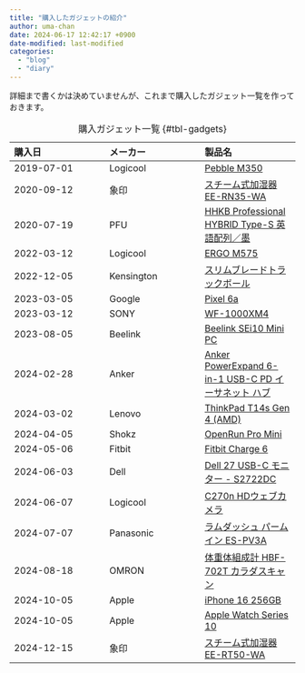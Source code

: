 ```yaml
---
title: "購入したガジェットの紹介"
author: uma-chan
date: 2024-06-17 12:42:17 +0900
date-modified: last-modified
categories:
  - "blog"
  - "diary"
---
```


詳細まで書くかは決めていませんが、これまで購入したガジェット一覧を作っておきます。


:購入ガジェット一覧 {#tbl-gadgets}

| 購入日     | メーカー   | 製品名                                                                                                                                        |
| :---       | :---       | :---                                                                                                                                          |
| 2019-07-01 | Logicool   | [Pebble M350](https://www.yodobashi.com/product/100000001004464218/)                                                                          |
| 2020-09-12 | 象印       | [スチーム式加湿器 EE-RN35-WA](https://www.amazon.co.jp/dp/B07G9RKNJP)                                                                         |
| 2020-07-19 | PFU        | [HHKB Professional HYBRID Type-S 英語配列／墨](https://www.pfu.ricoh.com/direct/hhkb/detail_pd-kb800bs.html)                                  |
| 2022-03-12 | Logicool   | [ERGO M575](https://www.logicool.co.jp/ja-jp/products/mice/m575-ergo-wireless-trackball.910-005876.html)                                      |
| 2022-12-05 | Kensington | [スリムブレードトラックボール](https://www.kensington.com/ja-jp/p/製品/コントロール/トラックボール/スリムブレードトラックボール/)             |
| 2023-03-05 | Google     | [Pixel 6a](https://www.amazon.co.jp/dp/B0CJ39LD8D)                                                                                            |
| 2023-03-12 | SONY       | [WF-1000XM4](https://www.sony.jp/headphone/products/WF-1000XM4/)                                                                              |
| 2023-08-05 | Beelink    | [Beelink SEi10 Mini PC](https://www.amazon.co.jp/dp/B0CB4FFVYY)                                                                               |
| 2024-02-28 | Anker      | [Anker PowerExpand 6-in-1 USB-C PD イーサネット ハブ](https://www.ankerjapan.com/products/a8365)                                              |
| 2024-03-02 | Lenovo     | [ThinkPad T14s Gen 4 (AMD)](https://www.lenovo.com/jp/ja/p/laptops/thinkpad/thinkpad-t-series/thinkpad-t14s-gen-4-(14-inch-amd)/len101t0080)  |
| 2024-04-05 | Shokz      | [OpenRun Pro Mini](https://jp.shokz.com/products/openrun-pro)                                                                                 |
| 2024-05-06 | Fitbit     | [Fitbit Charge 6](https://www.fitbit.com/global/jp/products/trackers/charge6)                                                                 |
| 2024-06-03 | Dell       | [Dell 27 USB-C モニター - S2722DC](https://www.dell.com/ja-jp/shop/dell-27-usb-c-モニター-s2722dc/apd/210-bcde/モニター-モニターアクセサリー) |
| 2024-06-07 | Logicool   | [C270n HDウェブカメラ](https://www.logicool.co.jp/ja-jp/products/webcams/hd-webcam-c270n.960-001265.html)                                     |
| 2024-07-07 | Panasonic  | [ラムダッシュ パームイン ES-PV3A](https://panasonic.jp/shaver/products/ES-PV3A.html)                                                          |
| 2024-08-18 | OMRON      | [体重体組成計 HBF-702T カラダスキャン](https://www.healthcare.omron.co.jp/product/hbf/hbf-702t.html)                                          |
| 2024-10-05 | Apple      | [iPhone 16 256GB](https://www.yodobashi.com/product/100000001008724159/)                                                                      |
| 2024-10-05 | Apple      | [Apple Watch Series 10](https://www.yodobashi.com/product/100000001008724031/)                                                                |
| 2024-12-15 | 象印       | [スチーム式加湿器 EE-RT50-WA](https://www.yodobashi.com/product/100000001008633000/)                                                          |
